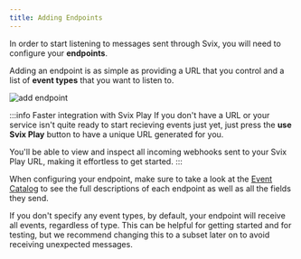 ```yaml
---
title: Adding Endpoints
---
```


In order to start listening to messages sent through Svix, you will need to configure your **endpoints**.

Adding an endpoint is as simple as providing a URL that you control and a list of **event types** that you want to
listen to.

![add endpoint](/img/app-portal/add-endpoint.png)

:::info Faster integration with Svix Play
If you don't have a URL or your service isn't quite ready to start recieving events just yet,
just press the **use Svix Play** button to have a unique URL generated for you.

You'll be able to view and inspect all incoming webhooks sent to your Svix Play URL, making it
effortless to get started.
:::

When configuring your endpoint, make sure to take a look at the [Event Catalog](./event-catalog) to see the
full descriptions of each endpoint as well as all the fields they send.

If you don't specify any event types, by default, your endpoint will receive all events, regardless of type.
This can be helpful for getting started and for testing, but we recommend changing this to a subset later on
to avoid receiving unexpected messages.

